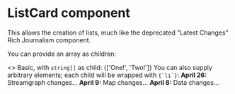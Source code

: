 
<Meta title="Core|List Card" component={ListCard} />

# ListCard component

This allows the creation of lists, much like the
deprecated "Latest Changes" Rich Journalism component.

You can provide an array as children:

<Preview>
  <Story name="Examples">
    <>
      Basic, with <code>string[]</code> as child:
      <ListCard title="Yay">{['One!', 'Two!']}</ListCard>
      You can also supply arbitrary elements; each child will be wrapped with <code>{`li`}</code>:
      <ListCard title="Latest Changes">
        <span>
          <strong>April 26:</strong> Streamgraph changes...
        </span>
        <span>
          <strong>April 9:</strong> Map changes...
        </span>
        <span>
          <strong>April 8:</strong> Data changes...
        </span>
      </ListCard>
    </>
  </Story>
</Preview>
